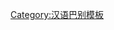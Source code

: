 {{User language-3|wuu-hu|-{迭个}-用户-{个}-'''[[:Category:Wuu-hu 使用者|上海言話]]'''[[:Category:Wuu-hu-3 使用者|讲勒还蛮好-{个}-]]。|上海话|13|9}}<noinclude>
[[Category:汉语巴别模板]]
</noinclude>